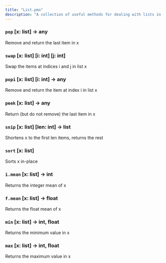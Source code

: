 ```yaml
---
title: "List.pmo"
description: "A collection of useful methods for dealing with lists in tspmo"
---
```


### `pop` [x: list] -\> any

Remove and return the last item in x

### `swap` [x: list] [i: int] [j: int]

Swap the items at indices i and j in list x

### `popi` [x: list] [i: int] -\> any

Remove and return the item at index i in list x

### `peek` [x: list] -\> any

Return (but do not remove) the last item in x

### `snip` [x: list] [len: int] -\> list

Shortens x to the first len items, returns the rest

### `sort` [x: list]

Sorts x in-place

### `i.mean` [x: list] -\> int

Returns the integer mean of x

### `f.mean` [x: list] -\> float

Returns the float mean of x

### `min` [x: list] -\> int, float

Returns the minimum value in x

### `max` [x: list] -\> int, float

Returns the maximum value in x